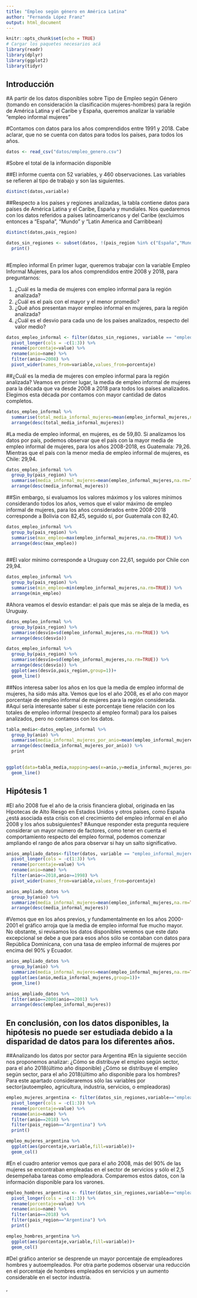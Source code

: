 ```yaml
---
title: "Empleo según género en América Latina"
author: "Fernanda López Franz"
output: html_document
---
```


```r
knitr::opts_chunk$set(echo = TRUE)
# Cargar los paquetes necesarios acá
library(readr)
library(dplyr)
library(ggplot2)
library(tidyr)
```

## Introducción

#A partir de los datos disponibles sobre Tipo de Empleo según Género (tomando en consideración la clasificación mujeres-hombres) para la región de América Latina y el Caribe y España, queremos analizar la variable "empleo informal mujeres"

#Contamos con datos para los años comprendidos entre 1991 y 2018. Cabe aclarar, que no se cuenta con datos para todos los países, para todos los años.


```r
datos <- read_csv("datos/empleo_genero.csv")
```

#Sobre el total de la información disponible

##El informe cuenta con 52 variables, y 460 observaciones. Las variables se refieren al tipo de trabajo y son las siguientes.

```r
distinct(datos,variable)
```
##Respecto a los países y regiones analizadas, la tabla contiene datos para países de América Latina y el Caribe, España y mundiales. Nos quedaremos con los datos referidos a países latinoamericanos y del Caribe (excluimos entonces a "España", "Mundo" y "Latin America and Carribbean)

```r
distinct(datos,pais_region)
```
```r
datos_sin_regiones <- subset(datos, !(pais_region %in% c("España","Mundo","Latin America & Caribbean"))) %>% 
  print()
 
```
#Empleo informal En primer lugar, queremos trabajar con la variable Empleo Informal Mujeres, para los años comprendidos entre 2008 y 2018, para preguntarnos:

1.  ¿Cuál es la media de mujeres con empleo informal para la región analizada?
2.  ¿Cuál es el país con el mayor y el menor promedio?
3.  ¿Qué años presentan mayor empleo informal en mujeres, para la región analizada?
4.  ¿Cuál es el desvio para cada uno de los países analizados, respecto del valor medio?



```r
datos_empleo_informal <- filter(datos_sin_regiones, variable == "empleo_informal_mujeres"|variable=="empleo_informal_hombres") %>% 
  pivot_longer(cols = -c(1:3)) %>% 
  rename(porcentaje=value) %>% 
  rename(anio=name) %>% 
  filter(anio>=2008) %>% 
  pivot_wider(names_from=variable,values_from=porcentaje)

```


##¿Cuál es la media de mujeres con empleo informal para la región analizada? Veamos en primer lugar, la media de empleo informal de mujeres para la década que va desde 2008 a 2018 para todos los países analizados. Elegimos esta década por contamos con mayor cantidad de datos completos.

```r
datos_empleo_informal %>% 
  summarise(total_media_informal_mujeres=mean(empleo_informal_mujeres,na.rm=TRUE)) %>% 
  arrange(desc(total_media_informal_mujeres))

```

#La media de empleo informal, en mujeres, es de 59,80. Si analizamos los datos por país, podemos observar que el país con la mayor media de empleo informal de mujeres, para los años 2008-2018, es Guatemala: 79,26. Mientras que el país con la menor media de empleo informal de mujeres, es Chile: 29,94.

```r
datos_empleo_informal %>% 
  group_by(pais_region) %>% 
  summarise(media_informal_mujeres=mean(empleo_informal_mujeres,na.rm=TRUE)) %>% 
  arrange(desc(media_informal_mujeres))

```

##Sin embargo, si evaluamos los valores máximos y los valores mínimos considerando todos los años, vemos que el valor máximo de empleo informal de mujeres, para los años considerados entre 2008-2018 corresponde a Bolivia con 82,45, seguido sí, por Guatemala con 82,40.

```r
datos_empleo_informal %>% 
  group_by(pais_region) %>% 
  summarise(max_empleo=max(empleo_informal_mujeres,na.rm=TRUE)) %>% 
  arrange(desc(max_empleo))
  
```

##El valor mínimo corresponde a Uruguay con 22,61, seguido por Chile con 29,94.

```r
datos_empleo_informal %>% 
  group_by(pais_region) %>% 
  summarise(min_empleo=min(empleo_informal_mujeres,na.rm=TRUE)) %>% 
  arrange(min_empleo)
```
#Ahora veamos el desvío estandar: el país que más se aleja de la media, es Uruguay.

```r
datos_empleo_informal %>% 
  group_by(pais_region) %>% 
  summarise(desvío=sd(empleo_informal_mujeres,na.rm=TRUE)) %>% 
  arrange(desc(desvío))
```

```r
datos_empleo_informal %>% 
  group_by(pais_region) %>% 
  summarise(desvío=sd(empleo_informal_mujeres,na.rm=TRUE)) %>% 
  arrange(desc(desvío)) %>% 
  ggplot(aes(desvío,pais_region,group=1))+
  geom_line()
```

##Nos interesa saber los años en los que la media de empleo informal de mujeres, ha sido más alta. Vemos que los el año 2008, es el año con mayor porcentaje de empleo informal de mujeres para la región considerada.
#Aquí sería interesante saber si este porcentaje tiene relación con los totales de empleo informal (respecto al empleo formal) para los países analizados, pero no contamos con los datos.

```r
tabla_media<-datos_empleo_informal %>% 
  group_by(anio) %>% 
  summarise(media_informal_mujeres_por_anio=mean(empleo_informal_mujeres,na.rm=TRUE)) %>% 
  arrange(desc(media_informal_mujeres_por_anio)) %>% 
  print
  
```

```r
ggplot(data=tabla_media,mapping=aes(x=anio,y=media_informal_mujeres_por_anio, group=1))+
  geom_line()
```

## Hipótesis 1
#El año 2008 fue el año de la crisis financiera global, originada en las Hipotecas de Alto Riesgo en Estados Unidos y otros países, como España ¿está asociada esta crisis con el crecimiento del empleo informal en el año 2008 y los años subsiguientes? 
#Aunque responder esta pregunta requiere considerar un mayor número de factores, como tener en cuenta el comportamiento respecto del empleo formal, podemos comenzar ampliando el rango de años para observar si hay un salto significativo. 

```r
anios_ampliado_datos<-filter(datos, variable == "empleo_informal_mujeres"|variable=="empleo_informal_hombres") %>% 
  pivot_longer(cols = -c(1:3)) %>% 
  rename(porcentaje=value) %>% 
  rename(anio=name) %>% 
  filter(anio<=2018,anio>=1998) %>% 
  pivot_wider(names_from=variable,values_from=porcentaje)  

```

```r
anios_ampliado_datos %>% 
  group_by(anio) %>% 
  summarize(media_informal_mujeres=mean(empleo_informal_mujeres,na.rm=TRUE)) %>% 
  arrange(desc(media_informal_mujeres))
```
#Vemos que en los años previos, y fundamentalmente en los años 2000-2001 el gráfico arroja que la media de empleo informal fue mucho mayor. No obstante, si revisamos los datos disponibles veremos que este dato excepcional se debe a que para esos años sólo se contaban con datos para República Dominicana, con una tasa de empleo informal de mujeres por encima del 90% y Ecuador.  

```r
anios_ampliado_datos %>% 
  group_by(anio) %>% 
  summarize(media_informal_mujeres=mean(empleo_informal_mujeres,na.rm=TRUE)) %>% 
  ggplot(aes(anio,media_informal_mujeres,group=1))+
  geom_line()
```
```r
anios_ampliado_datos %>% 
  filter(anio==2000|anio==2001) %>% 
  arrange(desc(empleo_informal_mujeres))

```

## En conclusión, con los datos disponibles, la hipótesis no puede ser estudiada debido a la disparidad de datos para los diferentes años.  

##Analizando los datos por sector para Argentina
#En la siguiente sección nos proponemos analizar:
¿Cómo se distribuye el empleo según sector, para el año 2018(último año disponible)
¿Cómo se distribuye el empleo según sector, para el año 2018(último año disponible para los hombres?
Para este apartado consideraremos sólo las variables por sector(autoempleo, agricultura, industria, servicios, o empleadoras)

```r
empleo_mujeres_argentina <- filter(datos_sin_regiones,variable=="empleadoras_mujeres"|variable=="empleo_agricultura_mujeres"|variable=="empleo_industria_mujeres"|variable=="empleo_servicios_mujeres"|variable=="autoempleo_mujeres",) %>% 
  pivot_longer(cols = -c(1:3)) %>% 
  rename(porcentaje=value) %>% 
  rename(anio=name) %>% 
  filter(anio==2018) %>% 
  filter(pais_region=="Argentina") %>% 
  print()
```

```r
empleo_mujeres_argentina %>% 
  ggplot(aes(porcentaje,variable,fill=variable))+
  geom_col()
```
#En el cuadro anterior vemos que para el año 2008, más del 90% de las mujeres se encontraban empleadas en el sector de servicios y sólo el 2,5 desempeñaba tareas como empleadora. Comparemos estos datos, con la información disponible para los varones. 

```r
empleo_hombres_argentina <- filter(datos_sin_regiones,variable=="empleadores_hombres"|variable=="empleo_agricultura_hombres"|variable=="empleo_industria_hombres"|variable=="empleo_servicios_hombres"|variable=="autoempleo_hombres",) %>% 
  pivot_longer(cols = -c(1:3)) %>% 
  rename(porcentaje=value) %>% 
  rename(anio=name) %>% 
  filter(anio==2018) %>% 
  filter(pais_region=="Argentina") %>% 
  print()
```
```r
empleo_hombres_argentina %>% 
  ggplot(aes(porcentaje,variable,fill=variable))+
  geom_col()
```
#Del gráfico anterior se desprende un mayor porcentaje de empleadores hombres y autoempleados. Por otra parte podemos observar una reducción en el porcentaje de hombres empleados en servicios y un aumento considerable en el sector industria. 

,
